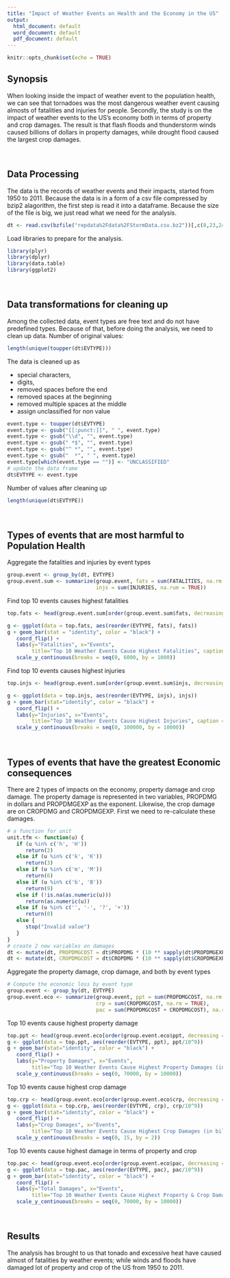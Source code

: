 ```yaml
---
title: "Impact of Weather Events on Health and the Economy in the US"
output:
  html_document: default
  word_document: default
  pdf_document: default
---
```


```r
knitr::opts_chunk$set(echo = TRUE)
```

## Synopsis
When looking inside the impact of weather event to the population health, we can see that tornadoes was the most dangerous weather event causing almosts of fatalities and injuries for people. Secondly, the study is on the impact of weather events to the US's economy both in terms of property and crop damages. The result is that flash floods and thunderstorm winds caused billions of dollars in property damages, while drought flood caused the largest crop damages. 

&nbsp;

## Data Processing

The data is the records of weather events and their impacts, started from 1950 to 2011. Because the data is in a form of a csv file compressed by bzip2 alagorithm, the first step is read it into a dataframe. Because the size of the file is big, we just read what we need for the analysis.
```r
dt <- read.csv(bzfile("repdata%2Fdata%2FStormData.csv.bz2"))[,c(8,23,24,25,26,27,28)]
```

Load libraries to prepare for the analysis. 
```r
library(plyr)
library(dplyr)
library(data.table)
library(ggplot2)
```

&nbsp;

## Data transformations for cleaning up
Among the collected data, event types are free text and do not have predefined types. Because of that, before doing the analysis, we need to clean up data. 
Number of original values:
```r
length(unique(toupper(dt$EVTYPE)))
```
The data is cleaned up as

* special characters, 
* digits, 
* removed spaces before the end
* removed spaces at the beginning
* removed multiple spaces at the middle
* assign unclassified for non value 

```r
event.type <- toupper(dt$EVTYPE)
event.type <- gsub("[[:punct:]]", " ", event.type)
event.type <- gsub("\\d", "", event.type)
event.type <- gsub(" *$", "", event.type)
event.type <- gsub("^ *", "", event.type)
event.type <- gsub("  *", " ", event.type)
event.type[which(event.type == "")] <- "UNCLASSIFIED"
# update the data frame
dt$EVTYPE <- event.type
```
Number of values after cleaning up
```r
length(unique(dt$EVTYPE))
```

&nbsp;

## Types of events that are most harmful to Population Health
Aggregate the fatalities and injuries by event types 
```r
group.event <- group_by(dt, EVTYPE)
group.event.sum <- summarize(group.event, fats = sum(FATALITIES, na.rm = TRUE), 
                             injs = sum(INJURIES, na.rum = TRUE))
```

Find top 10 events causes highest fatalities 
```r
top.fats <- head(group.event.sum[order(group.event.sum$fats, decreasing = T), ], 10)

g <- ggplot(data = top.fats, aes(reorder(EVTYPE, fats), fats))
g + geom_bar(stat = "identity", color = "black") + 
   coord_flip() + 
   labs(y="Fatalities", x="Events", 
        title="Top 10 Weather Events Cause Highest Fatalities", caption = "Source: ...") + 
   scale_y_continuous(breaks = seq(0, 6000, by = 1000))
```

Find top 10 events causes highest injuries
```r
top.injs <- head(group.event.sum[order(group.event.sum$injs, decreasing = T), ], 10 )

g <- ggplot(data = top.injs, aes(reorder(EVTYPE, injs), injs))
g + geom_bar(stat="identity", color = "black") + 
   coord_flip() + 
   labs(y="Injuries", x="Events", 
        title="Top 10 Weather Events Cause Highest Injuries", caption = "Source: ...") + 
   scale_y_continuous(breaks = seq(0, 100000, by = 10000))

```

&nbsp;

## Types of events that have the greatest Economic consequences
There are 2 types of impacts on the economy, property damage and crop damage. The property damage is represented in two variables, PROPDMG in dollars and PROPDMGEXP as the exponent. Likewise, the crop damage are on CROPDMG and CROPDMGEXP.
First we need to re-calculate these damages.
```r
# a function for unit
unit.tfm <- function(u) {
   if (u %in% c('h', 'H'))
      return(2)
   else if (u %in% c('k', 'K'))
      return(3)
   else if (u %in% c('m', 'M'))
      return(6)
   else if (u %in% c('b', 'B'))
      return(9)
   else if (!is.na(as.numeric(u)))
      return(as.numeric(u))
   else if (u %in% c('', '-', '?', '+'))
      return(0)
   else {
      stop("Invalid value")
   }
}
# create 2 new variables on damages
dt <- mutate(dt, PROPDMGCOST = dt$PROPDMG * (10 ** sapply(dt$PROPDMGEXP, unit.tfm)))
dt <- mutate(dt, CROPDMGCOST = dt$CROPDMG * (10 ** sapply(dt$CROPDMGEXP, unit.tfm)))
```


Aggregate the property damage, crop damage, and both by event types 
```r
# Compute the economic loss by event type
group.event <- group_by(dt, EVTYPE)
group.event.eco <- summarize(group.event, ppt = sum(PROPDMGCOST, na.rm = TRUE), 
                             crp = sum(CROPDMGCOST, na.rm = TRUE), 
                             pac = sum(PROPDMGCOST + CROPDMGCOST), na.rm = TRUE)
```

Top 10 events cause highest property damage
```r
top.ppt <- head(group.event.eco[order(group.event.eco$ppt, decreasing = T), ], 10)
g <- ggplot(data = top.ppt, aes(reorder(EVTYPE, ppt), ppt/10^9))
g + geom_bar(stat="identity", color = "black") + 
   coord_flip() + 
   labs(y="Property Damages", x="Events", 
        title="Top 10 Weather Events Cause Highest Property Damages (in billions)") +
   scale_y_continuous(breaks = seq(0, 70000, by = 10000))

```

Top 10 events cause highest crop damage
```r
top.crp <- head(group.event.eco[order(group.event.eco$crp, decreasing = T), ], 10)
g <- ggplot(data = top.crp, aes(reorder(EVTYPE, crp), crp/10^9))
g + geom_bar(stat="identity", color = "black") + 
   coord_flip() + 
   labs(y="Crop Damages", x="Events", 
        title="Top 10 Weather Events Cause Highest Crop Damages (in billions)") +
   scale_y_continuous(breaks = seq(0, 15, by = 2))
```

Top 10 events cause highest damage in terms of property and crop  
```r
top.pac <- head(group.event.eco[order(group.event.eco$pac, decreasing = T), ], 10)
g <- ggplot(data = top.pac, aes(reorder(EVTYPE, pac), pac/10^9))
g + geom_bar(stat="identity", color = "black") + 
   coord_flip() + 
   labs(y="Total Damages", x="Events", 
        title="Top 10 Weather Events Cause Highest Property & Crop Damages (in billions)") +
   scale_y_continuous(breaks = seq(0, 70000, by = 10000))
```
&nbsp;

## Results
The analysis has brought to us that tonado and excessive heat have caused almost of fatalities by weather events; while winds and floods have damaged lot of property and crop of the US from 1950 to 2011.
